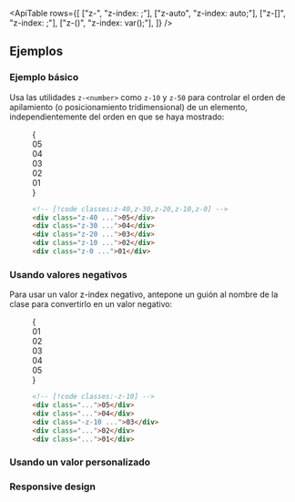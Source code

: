 

<ApiTable
  rows={[
    ["z-<number>", "z-index: <number>;"],
    ["z-auto", "z-index: auto;"],
    ["z-[<value>]", "z-index: <value>;"],
    ["z-(<custom-property>)", "z-index: var(<custom-property>);"],
  ]}
/>

## Ejemplos

### Ejemplo básico

Usa las utilidades `z-<number>` como `z-10` y `z-50` para controlar el orden de apilamiento (o posicionamiento tridimensional) de un elemento, independientemente del orden en que se haya mostrado:

<Figure>

<Example>
  {
    <div className="flex justify-center -space-x-3 font-mono text-sm leading-6 font-bold text-white">
      <div className="z-40 flex size-16 items-center justify-center rounded-full bg-pink-500 shadow-lg outline-2 outline-white dark:outline-[#11121E]">
        05
      </div>
      <div className="z-30 flex size-16 items-center justify-center rounded-full bg-pink-500 shadow-lg outline-2 outline-white dark:outline-[#11121E]">
        04
      </div>
      <div className="z-20 flex size-16 items-center justify-center rounded-full bg-pink-500 shadow-lg outline-2 outline-white dark:outline-[#11121E]">
        03
      </div>
      <div className="z-10 flex size-16 items-center justify-center rounded-full bg-pink-500 shadow-lg outline-2 outline-white dark:outline-[#11121E]">
        02
      </div>
      <div className="z-0 flex size-16 items-center justify-center rounded-full bg-pink-500 shadow-lg outline-2 outline-white dark:outline-[#11121E]">
        01
      </div>
    </div>
  }
</Example>

```html
<!-- [!code classes:z-40,z-30,z-20,z-10,z-0] -->
<div class="z-40 ...">05</div>
<div class="z-30 ...">04</div>
<div class="z-20 ...">03</div>
<div class="z-10 ...">02</div>
<div class="z-0 ...">01</div>
```

</Figure>

### Usando valores negativos

Para usar un valor z-index negativo, antepone un guión al nombre de la clase para convertirlo en un valor negativo:

<Figure>

<Example>
  {
    <div className="isolate flex justify-center -space-x-3 font-mono text-sm leading-6 font-bold text-white">
      <div className="flex size-16 items-center justify-center rounded-full bg-fuchsia-500 shadow-lg outline-2 outline-white dark:outline-[#11121E]">
        01
      </div>
      <div className="flex size-16 items-center justify-center rounded-full bg-fuchsia-500 shadow-lg outline-2 outline-white dark:outline-[#11121E]">
        02
      </div>
      <div className="-z-10 flex size-16 items-center justify-center rounded-full bg-fuchsia-500 shadow-lg outline-2 outline-white dark:outline-[#11121E]">
        03
      </div>
      <div className="flex size-16 items-center justify-center rounded-full bg-fuchsia-500 shadow-lg outline-2 outline-white dark:outline-[#11121E]">
        04
      </div>
      <div className="flex size-16 items-center justify-center rounded-full bg-fuchsia-500 shadow-lg outline-2 outline-white dark:outline-[#11121E]">
        05
      </div>
    </div>
  }
</Example>

```html
<!-- [!code classes:-z-10] -->
<div class="...">05</div>
<div class="...">04</div>
<div class="-z-10 ...">03</div>
<div class="...">02</div>
<div class="...">01</div>
```

</Figure>

### Usando un valor personalizado

<UsingACustomValue utility="z" name="stack order" value="calc(var(--index)+1)" />

### Responsive design

<ResponsiveDesign property="z-index" defaultClass="z-0" featuredClass="z-50" />
